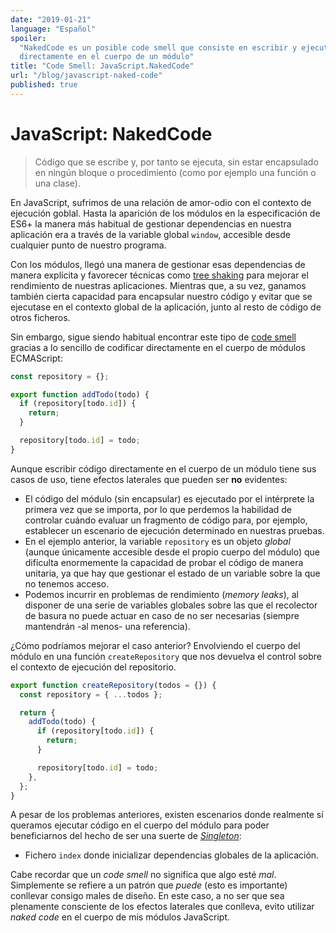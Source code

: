 ```yaml
---
date: "2019-01-21"
language: "Español"
spoiler:
  "NakedCode es un posible code smell que consiste en escribir y ejecutar código
  directamente en el cuerpo de un módulo"
title: "Code Smell: JavaScript.NakedCode"
url: "/blog/javascript-naked-code"
published: true
---
```


# JavaScript: NakedCode

> Código que se escribe y, por tanto se ejecuta, sin estar encapsulado en ningún
> bloque o procedimiento (como por ejemplo una función o una clase).

En JavaScript, sufrimos de una relación de amor-odio con el contexto de
ejecución goblal. Hasta la aparición de los módulos en la especificación de ES6+
la manera más habitual de gestionar dependencias en nuestra aplicación era a
través de la variable global `window`, accesible desde cualquier punto de
nuestro programa.

Con los módulos, llegó una manera de gestionar esas dependencias de manera
explícita y favorecer técnicas como
[tree shaking](https://github.com/rollup/rollup#tree-shaking) para mejorar el
rendimiento de nuestras aplicaciones. Mientras que, a su vez, ganamos también
cierta capacidad para encapsular nuestro código y evitar que se ejecutase en el
contexto global de la aplicación, junto al resto de código de otros ficheros.

Sin embargo, sigue siendo habitual encontrar este tipo de
[code smell](https://martinfowler.com/bliki/CodeSmell.html) gracias a lo
sencillo de codificar directamente en el cuerpo de módulos ECMAScript:

```js
const repository = {};

export function addTodo(todo) {
  if (repository[todo.id]) {
    return;
  }

  repository[todo.id] = todo;
}
```

Aunque escribir código directamente en el cuerpo de un módulo tiene sus casos de
uso, tiene efectos laterales que pueden ser **no** evidentes:

- El código del módulo (sin encapsular) es ejecutado por el intérprete la
  primera vez que se importa, por lo que perdemos la habilidad de controlar
  cuándo evaluar un fragmento de código para, por ejemplo, establecer un
  escenario de ejecución determinado en nuestras pruebas.
- En el ejemplo anterior, la variable `repository` es un objeto _global_ (aunque
  únicamente accesible desde el propio cuerpo del módulo) que dificulta
  enormemente la capacidad de probar el código de manera unitaria, ya que hay
  que gestionar el estado de un variable sobre la que no tenemos acceso.
- Podemos incurrir en problemas de rendimiento (_memory leaks_), al disponer de
  una serie de variables globales sobre las que el recolector de basura no puede
  actuar en caso de no ser necesarias (siempre mantendrán -al menos- una
  referencia).

¿Cómo podríamos mejorar el caso anterior? Envolviendo el cuerpo del módulo en
una función `createRepository` que nos devuelva el control sobre el contexto de
ejecución del repositorio.

```js
export function createRepository(todos = {}) {
  const repository = { ...todos };

  return {
    addTodo(todo) {
      if (repository[todo.id]) {
        return;
      }

      repository[todo.id] = todo;
    },
  };
}
```

A pesar de los problemas anteriores, existen escenarios donde realmente sí
queramos ejecutar código en el cuerpo del módulo para poder beneficiarnos del
hecho de ser una suerte de
[_Singleton_](https://en.wikipedia.org/wiki/Singleton_pattern):

- Fichero `index` donde inicializar dependencias globales de la aplicación.

Cabe recordar que un _code smell_ no significa que algo esté _mal_. Simplemente
se refiere a un patrón que _puede_ (esto es importante) conllevar consigo males
de diseño. En este caso, a no ser que sea plenamente consciente de los efectos
laterales que conlleva, evito utilizar _naked code_ en el cuerpo de mis módulos
JavaScript.
